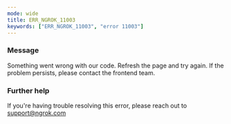 ```yaml
---
mode: wide
title: ERR_NGROK_11003
keywords: ["ERR_NGROK_11003", "error 11003"]
---
```



### Message

Something went wrong with our code. Refresh the page and try again. If the problem persists, please contact the frontend team.

<ErrorDetails />

### Further help

If you're having trouble resolving this error, please reach out to [support@ngrok.com](mailto:support@ngrok.com?subject=Help%20with%20ERR_NGROK_11003)
